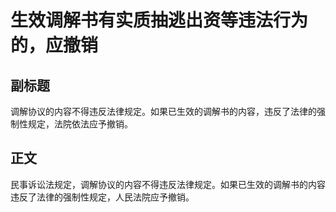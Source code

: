 # 生效调解书有实质抽逃出资等违法行为的，应撤销
## 副标题
调解协议的内容不得违反法律规定。如果已生效的调解书的内容，违反了法律的强制性规定，法院依法应予撤销。
## 正文
民事诉讼法规定，调解协议的内容不得违反法律规定。如果已生效的调解书的内容违反了法律的强制性规定，人民法院应予撤销。